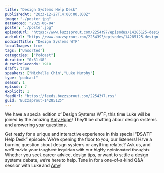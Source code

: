 ```yaml
---
title: "Design Systems Help Desk"
publishedAt: "2023-12-27T14:00:00.000Z"
image: "./poster.jpg"
dateAdded: "2025-06-04"
poster: "./poster.jpg"
episodeUrl: "https://www.buzzsprout.com/2254397/episodes/14285125-design-systems-help-desk.mp3"
audioUrl: "https://www.buzzsprout.com/2254397/episodes/14285125-design-systems-help-desk.mp3"
podcastTitle: "Design Systems WTF"
localImages: true
tags: ["Unsorted"]
categories: ["Podcast"]
duration: "0:31:58"
durationSeconds: 1918
draft: true
speakers: ["Michelle Chin","Luke Murphy"]
type: "podcast"
season: 1
episode: 7
explicit: 1
feedUrl: "https://feeds.buzzsprout.com/2254397.rss"
guid: "Buzzsprout-14285125"
---
```

We have a special edition of Design Systems WTF, this time Luke will be joined by the amazing [Amy Hupe](https://twitter.com/amy_hupe)! They’ll be chatting about design systems and answering your questions. 

Get ready for a unique and interactive experience in this special “DSWTF Help Desk” episode. We’re opening the floor to you, our listeners! Have a burning question about design systems or anything related? Ask us, and we’ll tackle your toughest inquiries with our highly opinionated thoughts. Whether you seek career advice, design tips, or want to settle a design systems debate, we’re here to help. Tune in for a one-of-a-kind Q&A session with Luke and [Amy](https://twitter.com/amy_hupe)!
